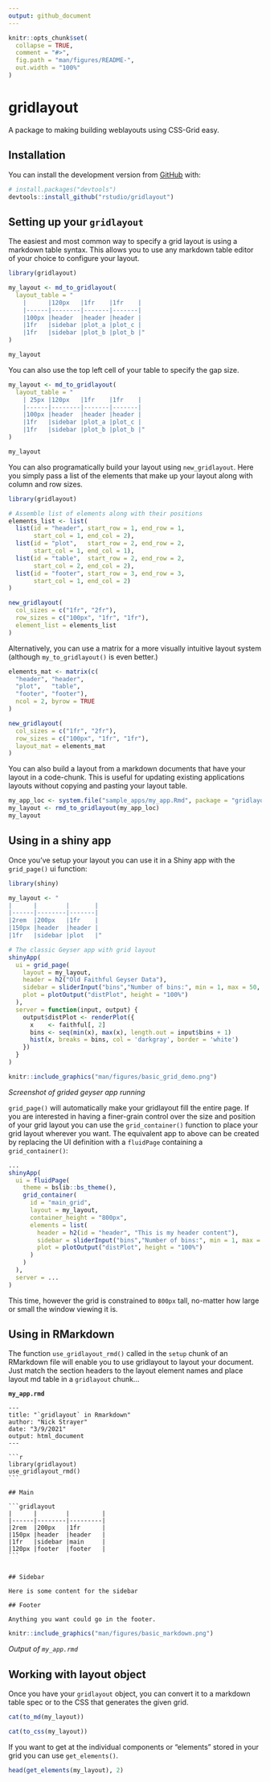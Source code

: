 ```yaml
---
output: github_document
---
```


<!-- README.md is generated from README.Rmd. Please edit that file -->

```r
knitr::opts_chunk$set(
  collapse = TRUE,
  comment = "#>",
  fig.path = "man/figures/README-",
  out.width = "100%"
)
```

# gridlayout

<!-- badges: start -->
<!-- badges: end -->

A package to making building weblayouts using CSS-Grid easy.

## Installation

You can install the development version from [GitHub](https://github.com/) with:

``` r
# install.packages("devtools")
devtools::install_github("rstudio/gridlayout")
```

## Setting up your `gridlayout`

The easiest and most common way to specify a grid layout is using a markdown table syntax. This allows you to use any markdown table editor of your choice to configure your layout. 

```r
library(gridlayout)

my_layout <- md_to_gridlayout(
  layout_table = "
    |      |120px   |1fr    |1fr    |
    |------|--------|-------|-------|
    |100px |header  |header |header |
    |1fr   |sidebar |plot_a |plot_c |
    |1fr   |sidebar |plot_b |plot_b |"
)

my_layout
```


You can also use the top left cell of your table to specify the gap size.

```r
my_layout <- md_to_gridlayout(
  layout_table = "
    | 25px |120px   |1fr    |1fr    |
    |------|--------|-------|-------|
    |100px |header  |header |header |
    |1fr   |sidebar |plot_a |plot_c |
    |1fr   |sidebar |plot_b |plot_b |"
)

my_layout
```

You can also programatically build your layout using `new_gridlayout`. Here you simply pass a list of the elements that make up your layout along with column and row sizes.

```r
library(gridlayout)

# Assemble list of elements along with their positions
elements_list <- list(
  list(id = "header", start_row = 1, end_row = 1,
       start_col = 1, end_col = 2),
  list(id = "plot",   start_row = 2, end_row = 2,
       start_col = 1, end_col = 1),
  list(id = "table",  start_row = 2, end_row = 2,
       start_col = 2, end_col = 2),
  list(id = "footer", start_row = 3, end_row = 3,
       start_col = 1, end_col = 2)
)

new_gridlayout(
  col_sizes = c("1fr", "2fr"),
  row_sizes = c("100px", "1fr", "1fr"),
  element_list = elements_list
)

```

Alternatively, you can use a matrix for a more visually intuitive layout system (although `my_to_gridlayout()` is even better.)

```r
elements_mat <- matrix(c(
  "header", "header",
  "plot",   "table",
  "footer", "footer"),
  ncol = 2, byrow = TRUE
)

new_gridlayout(
  col_sizes = c("1fr", "2fr"),
  row_sizes = c("100px", "1fr", "1fr"),
  layout_mat = elements_mat
)
```



You can also build a layout from a markdown documents that have your layout in a code-chunk. This is useful for updating existing applications layouts without copying and pasting your layout table.


````r
my_app_loc <- system.file("sample_apps/my_app.Rmd", package = "gridlayout")
my_layout <- rmd_to_gridlayout(my_app_loc)
my_layout
````

## Using in a shiny app

Once you've setup your layout you can use it in a Shiny app with the `grid_page()` ui function:

```r
library(shiny)

my_layout <- "
|      |        |       |
|------|--------|-------|
|2rem  |200px   |1fr    |
|150px |header  |header |
|1fr   |sidebar |plot   |"

# The classic Geyser app with grid layout
shinyApp(
  ui = grid_page(
    layout = my_layout,
    header = h2("Old Faithful Geyser Data"),
    sidebar = sliderInput("bins","Number of bins:", min = 1, max = 50, value = 30),
    plot = plotOutput("distPlot", height = "100%")
  ),
  server = function(input, output) {
    output$distPlot <- renderPlot({
      x    <- faithful[, 2]
      bins <- seq(min(x), max(x), length.out = input$bins + 1)
      hist(x, breaks = bins, col = 'darkgray', border = 'white')
    })
  }
)
```

```r
knitr::include_graphics("man/figures/basic_grid_demo.png")
```
_Screenshot of grided geyser app running_



`grid_page()` will automatically make your gridlayout fill the entire page. If you are interested in having a finer-grain control over the size and position of your grid layout you can use the `grid_container()` function to place your grid layout wherever you want. The equivalent app to above can be created by replacing the UI definition with a `fluidPage` containing a `grid_container()`:

```r
...
shinyApp(
  ui = fluidPage(
    theme = bslib::bs_theme(),
    grid_container(
      id = "main_grid",
      layout = my_layout,
      container_height = "800px",
      elements = list(
        header = h2(id = "header", "This is my header content"),
        sidebar = sliderInput("bins","Number of bins:", min = 1, max = 50, value = 30),
        plot = plotOutput("distPlot", height = "100%")
      )
    )
  ),
  server = ...
)
```

This time, however the grid is constrained to `800px` tall, no-matter how large or small the window viewing it is. 

## Using in RMarkdown

The function `use_gridlayout_rmd()` called in the `setup` chunk of an RMarkdown file will enable you to use gridlayout to layout your document. Just match the section headers to the layout element names and place layout md table in a `gridlayout` chunk... 

__`my_app.rmd`__
````
---
title: "`gridlayout` in Rmarkdown"
author: "Nick Strayer"
date: "3/9/2021"
output: html_document
---

```r
library(gridlayout)
use_gridlayout_rmd()
```

## Main

```gridlayout
|      |        |         |
|------|--------|---------|
|2rem  |200px   |1fr      |
|150px |header  |header   |
|1fr   |sidebar |main     |
|120px |footer  |footer   |
```


## Sidebar

Here is some content for the sidebar

## Footer

Anything you want could go in the footer.

````

```r
knitr::include_graphics("man/figures/basic_markdown.png")
```

_Output of `my_app.rmd`_

## Working with layout object

Once you have your `gridlayout` object, you can convert it to a markdown table spec or to the CSS that generates the given grid.

```r
cat(to_md(my_layout))
```

```r
cat(to_css(my_layout))
```

If you want to get at the individual components or "elements" stored in your grid you can use `get_elements()`.

```r
head(get_elements(my_layout), 2)
```

